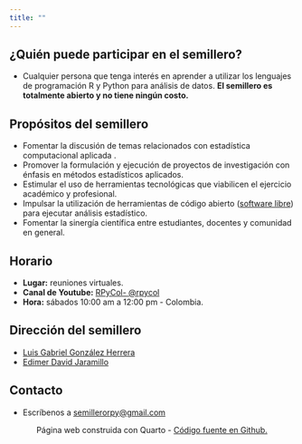 ```yaml
---
title: ""
---
```


## ¿Quién puede participar en el semillero?

- Cualquier persona que tenga interés en aprender a utilizar los lenguajes de programación R y Python para análisis de datos. **El semillero es totalmente abierto y no tiene ningún costo.**

## Propósitos del semillero  

- Fomentar la discusión de temas relacionados con estadística computacional aplicada .
- Promover la formulación y ejecución de proyectos de investigación con énfasis en métodos estadísticos aplicados.
- Estimular el uso de herramientas tecnológicas que viabilicen el ejercicio académico y profesional.
- Impulsar la utilización de herramientas de código abierto ([software libre](https://en.wikipedia.org/wiki/Free_software)) para ejecutar análisis estadístico.
- Fomentar la sinergía científica entre estudiantes, docentes y comunidad en general.

## Horario

- **Lugar:** reuniones virtuales.
- **Canal de Youtube:** [RPyCol- @rpycol](https://www.youtube.com/@rpycol)
- **Hora:** sábados 10:00 am a 12:00 pm - Colombia.

## Dirección del semillero

- [Luis Gabriel González Herrera](https://scholar.google.es/citations?user=6H65sOoAAAAJ&hl=es)
- [Edimer David Jaramillo](https://edimer.netlify.app/)  

## Contacto

- Escríbenos a [semillerorpy@gmail.com]()

<center> <p>Página web construida con Quarto - <a href="https://github.com/web-edimer/unal-semilleror-facca.github.io">Código fuente en Github.</a></p></center>
